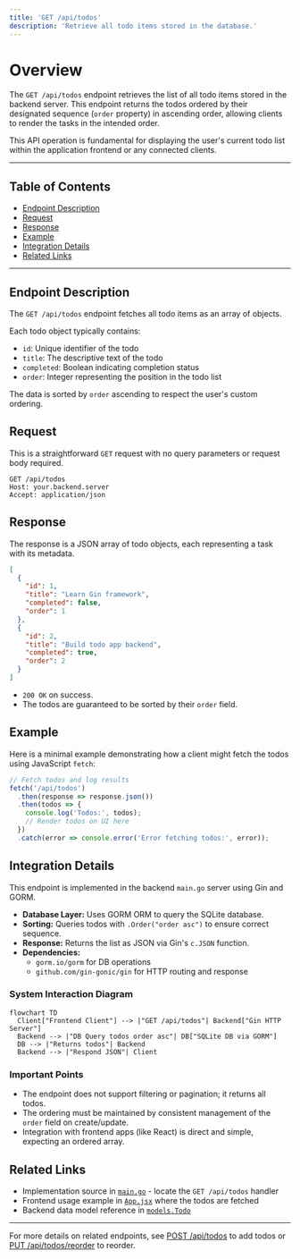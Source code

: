 ```yaml
---
title: 'GET /api/todos'
description: 'Retrieve all todo items stored in the database.'
---
```


# Overview

The `GET /api/todos` endpoint retrieves the list of all todo items stored in the backend server. This endpoint returns the todos ordered by their designated sequence (`order` property) in ascending order, allowing clients to render the tasks in the intended order.

This API operation is fundamental for displaying the user's current todo list within the application frontend or any connected clients.

---

## Table of Contents

- [Endpoint Description](#endpoint-description)
- [Request](#request)
- [Response](#response)
- [Example](#example)
- [Integration Details](#integration-details)
- [Related Links](#related-links)

---

## Endpoint Description

The `GET /api/todos` endpoint fetches all todo items as an array of objects.

Each todo object typically contains:
  - `id`: Unique identifier of the todo
  - `title`: The descriptive text of the todo
  - `completed`: Boolean indicating completion status
  - `order`: Integer representing the position in the todo list

The data is sorted by `order` ascending to respect the user's custom ordering.


## Request

This is a straightforward `GET` request with no query parameters or request body required.

```
GET /api/todos
Host: your.backend.server
Accept: application/json
```

## Response

The response is a JSON array of todo objects, each representing a task with its metadata.

```json
[
  {
    "id": 1,
    "title": "Learn Gin framework",
    "completed": false,
    "order": 1
  },
  {
    "id": 2,
    "title": "Build todo app backend",
    "completed": true,
    "order": 2
  }
]
```

- `200 OK` on success.
- The todos are guaranteed to be sorted by their `order` field.


## Example

Here is a minimal example demonstrating how a client might fetch the todos using JavaScript `fetch`:

```js
// Fetch todos and log results
fetch('/api/todos')
  .then(response => response.json())
  .then(todos => {
    console.log('Todos:', todos);
    // Render todos on UI here
  })
  .catch(error => console.error('Error fetching todos:', error));
```


## Integration Details

This endpoint is implemented in the backend `main.go` server using Gin and GORM.

- **Database Layer:** Uses GORM ORM to query the SQLite database.
- **Sorting:** Queries todos with `.Order("order asc")` to ensure correct sequence.
- **Response:** Returns the list as JSON via Gin's `c.JSON` function.
- **Dependencies:**
  - `gorm.io/gorm` for DB operations
  - `github.com/gin-gonic/gin` for HTTP routing and response


### System Interaction Diagram

```mermaid
flowchart TD
  Client["Frontend Client"] --> |"GET /api/todos"| Backend["Gin HTTP Server"]
  Backend --> |"DB Query todos order asc"| DB["SQLite DB via GORM"]
  DB --> |"Returns todos"| Backend
  Backend --> |"Respond JSON"| Client
```


### Important Points

- The endpoint does not support filtering or pagination; it returns all todos.
- The ordering must be maintained by consistent management of the `order` field on create/update.
- Integration with frontend apps (like React) is direct and simple, expecting an ordered array.


## Related Links

- Implementation source in [`main.go`](./main.go#LXX-LXX) - locate the `GET /api/todos` handler
- Frontend usage example in [`App.jsx`](./frontend/src/App.jsx#LXX-LXX) where the todos are fetched
- Backend data model reference in [`models.Todo`](./todos-app/models/todo.go)

---

For more details on related endpoints, see [POST /api/todos](../POST%20/api/todos) to add todos or [PUT /api/todos/reorder](../PUT%20/api/todos/reorder) to reorder.
